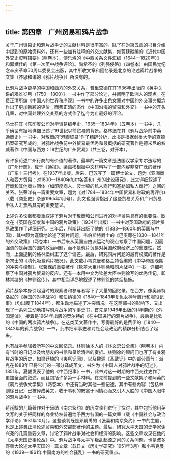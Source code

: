 ```yaml
---
---
---
```

title: 第四章　广州贸易和鸦片战争
---



关于广州贸易史和鸦片战争史的文献材料是很丰富的。除了在对第五章的书目介绍中提到的原始资料外，还有一些加有注释的外交文献集，如蒋廷黻编的《近代中国外交史资料辑要》（两卷本）、傅乐淑的《中西关系文件汇编（1644—1820年）》和郭斌佳的《第一次英中战争评论》。陶希圣的《列强侵略》（四卷本）由国民党纪念辛亥革命50周年委员会出版，其中所收文章和回忆录是北京的论述鸦片战争的文集（齐思和编的《鸦片战争》）所没有的。

比鸦片战争更早的中国和西方的外交关系，普里查德在其1936年出版的《英中关系的艰难岁月（1750—1800）》一书中作了部分论述，并阐明了欧洲人的观点。在费正清所编《中国人的世界秩序观》一书中的许多出色文章对中国的外交事务概念作出了更加新颖的评价；而费正清的杰作《中国沿海的贸易和外交》一书中的开头几章，对中国处理外交关系的方式作了迄今为止最好的评论。

马士在其《东印度公司对华贸易编年史，1635—1834年》（五卷本）一书中，几乎确凿有据地详细记述了19世纪以前贸易的背景。格林堡在其《鸦片战争前中英通商史》一书中，对散商的“港脚贸易”作了精辟分析，此书是根据剑桥大学的查顿档案研究写成的。对鸦片战争前中外贸易最优秀和最概括的研究著作是德米尼的权威著作《中国与西方：18世纪的广州贸易》（共三卷，对开本）。

有许多论述广州行商的有价值的著作。最早的一篇文章是法国汉学家考尔迭写的《广州行商》，载于《通报》。梁嘉彬根据中文材料写了一部内容非常广泛的著作《广东十三行考》，在1937年出版。后来，巴苏写了一篇博士论文，题为《亚洲商人和西方贸易：对1800—1840年加尔各答和广州的比较研究》，此文详细叙述了行商和其他商业团体（如印度商人、波士顿的私人商行和塞勒姆私人商行）之间的关系。张荣洋有一篇重要文章，题为《对1784—1834年中国贸易和财政的再评价》（载《商业史》杂志1965年1月号），此文也强调指出了这些贸易关系和广州贸易中私人汇票所具有的重要意义。

上述许多论著都着重叙述了鸦片对于散商和公司进行的对华贸易具有的重要性。欧文在《英国在印度和中国的鸦片政策》（1934年出版）一书中对英国政府的鸦片贸易政策作了详细研究。三年后，科斯廷出版了他的《1833—1860年的英国与中国》，其中颇为谨慎地论述了鸦片问题。韦伯斯特爵士的《巴麦尊在1830—1841年的外交政策》（两卷本）一书后来从英国自由派运动的观点考察了中国问题，因而强调的是英国的国内政治问题，而不是鸦片贸易对英国政府经济上的重要性。然而，上面提到的格林堡纠正了这个偏差。最后，研究鸦片问题的最有权威的著作是斯宾士的《清代吸食鸦片概况》，此文载小韦克曼和格兰特合编的《中华帝国晚期的冲突与控制》。张馨保的重要著作《钦差大臣林则徐和鸦片战争》一书，详细考察了中国对鸦片贸易的反应。还有一本用中文为钦差大臣林则徐写的优秀传记，即林崇墉的《林则徐传》，其中相当详尽地叙述了林则徐的禁烟措施。

鸦片战争本身引起当时的观察者和参与者写下了大量的回忆录。在西方，像奥赫特洛尼的《英国的对华战争》和伯纳德的《1840—1843年复仇女神号航行和服役记事》（均出版于1844年），都生动地描述了冲突情况。在这两部书的影响下，又出现了一系列生动地描写鸦片战争的军事史书，首先是1946年出版的科利斯的《外国泥淖》，接着是1964年出版的贺尔特的《在中国进行的鸦片战争》，最后是比钦的《中国的两次鸦片战争》。在这类英文著作中，写得最好的是费伊的《1840—1842年的鸦片战争》一书，此书把军事史和对社会及政治的精辟分析结合了起来。

也有战争参加者所写的中文回忆录。林则徐本人的《林文忠公全集》（两卷本）内有当时的日记以及给朋友的书信和呈给清帝的奏折。林则徐的顾问们也写了有关鸦片战争的历史，如梁廷楠的《夷氛记闻》，以及魏源《圣武记》中的部分章节；派克在1888年已将它们的一部分译成英文，书名为《中国人对鸦片战争的记述》。1851年，夏燮发表了他的《中西纪事》一书，此书对这一时期的中西交往史作了更加全面的叙述，而且包括许多第一手材料。在先前提到的一些文献集子和阿英的《鸦片战争文学集》（两卷本）中还有当时其他一些记述，其中有些内容（包括林则徐日记）已被译成英文，收于韦利的既富于同情心而又引人入胜的《中国人眼中的鸦片战争》一书中。

蒋廷黻的几篇著作对于缔结《南京条约》的历次谈判进行了探讨，其中包括他用英文写的关于把同样的商业特权普遍给予西方各国的一篇文章（载《中国社会与政治学评论》1931年10月）。这些谈判既是邓嗣禹的《张喜和南京条约》一书的主题，也是上述费正清论述贸易和外交那部著作的主题。最后，研究太平天国的史学家谢兴尧的几篇重要文章，讨论了鸦片战争对社会和经济的影响。这些文章收录在他的《太平天国史事论丛》中。鸦片战争与太平军叛乱起源之间的关系问题，也是波多野善大论述太平天国的一篇文章（载日文《历史学研究》1951年3月）和小韦克曼的《1839—1861年中国南方的社会骚乱》一书的研究重点。